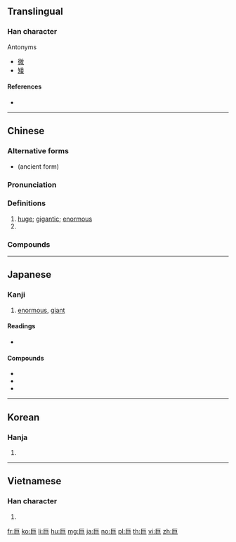 {{also|鉅}}
==Translingual==

===Han character===
{{Han char|rn=48|rad=工|as=02|sn=5|four=71717|canj=SS}}

; Antonyms
* [[微]]
* [[矮]]

====References====
* {{Han ref|kx=0325.120|dkj=08722|dj=0628.020|hdz=10082.010|uh=5DE8|ud=24040|bh=A5A8|bd=42408}}

----

==Chinese==
{{zh-forms}}

===Alternative forms===
* {{l|zh|𢀑}} (ancient form)

===Pronunciation===
{{zh-pron
|m=jù
|c=geoi6
|h=pfs=kî
|mn=kī/kū
|w=
|mc=y
|oc=y
|ma=
|cat=a,pn
}}

===Definitions===
{{zh-hanzi}}

# [[huge]]; [[gigantic]]; [[enormous]]
# {{surname|lang=zh}}

===Compounds===
{{zh-der|一代巨擘|三巨頭|天王巨星|巨人|巨人族|巨人症|巨作|巨公|巨勛|巨匠|巨商|巨型|巨壑|巨大|巨大無比|巨子|巨室|巨富|巨川|巨幅|巨擘|巨星|巨棒|巨棒外交|巨款|巨毋霸|巨流|巨浪|巨海|巨浸|巨港|巨無霸|巨然|巨爵座|巨猾|巨猿|巨盜|巨眼|巨石|巨石文化|巨碩|巨禍|巨萬|巨細|巨脾症|巨著|巨蛇座|巨蛋|巨蜥|巨蟹座|巨蠹|巨觥|巨變|巨資|巨闕|巨響|巨頭|巨額|楊巨源|泥足巨人|深奸巨猾|狂濤巨浪|看文巨眼|老奸巨猾|艱巨|超巨星|郭巨|鴻篇巨制|鴻篇巨帙}}

----

==Japanese==

===Kanji===
{{ja-kanji|grade=c|rs=工02}}

# [[enormous]], [[giant]]

====Readings====
* {{ja-readings|goon=[[ご]] (go)|kanon=[[きょ]] (kyo)|kanyoon=[[こ]] (ko)|kun=[[おおきい]] (ookii)}}

====Compounds====
* {{ja-r|巨人|きょじん|gloss=a giant}}
* {{ja-r|巨乳|きょにゅう}}
* {{ja-r|巨大|きょだい|gloss=huge}}

----

==Korean==

===Hanja===
{{ko-hanja|hangeul=[[거]]|rv=geo|mr=kŏ}}

# {{defn|lang=ko|sort=工02}}

----

==Vietnamese==

===Han character===
{{vi-hantu|[[cự]], [[cựa]]|rs=工02}}

# {{defn|lang=vi|sort=工02}}

[[fr:巨]]
[[ko:巨]]
[[li:巨]]
[[hu:巨]]
[[mg:巨]]
[[ja:巨]]
[[no:巨]]
[[pl:巨]]
[[th:巨]]
[[vi:巨]]
[[zh:巨]]